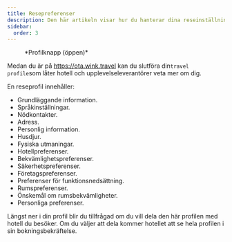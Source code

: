 ```yaml
---
title: Resepreferenser
description: Den här artikeln visar hur du hanterar dina reseinställningar på Wink
sidebar:
  order: 3
---
```


<figure>
  <CloudinaryImage width="350" height="404" resize="scale" quality="best" alt="Kontoknapp vid autentisering" src="academy/account-button-auth-open" errorImage="noimage_opaque_nyrtl0.png" />

  <figcaption>*Profilknapp (öppen)*</figcaption>
</figure>


Medan du är på https://ota.wink.travel kan du slutföra din`travel profile`som låter hotell och upplevelseleverantörer veta mer om dig.

En reseprofil innehåller:

* Grundläggande information.
* Språkinställningar.
* Nödkontakter.
* Adress.
* Personlig information.
* Husdjur.
* Fysiska utmaningar.
* Hotellpreferenser.
* Bekvämlighetspreferenser.
* Säkerhetspreferenser.
* Företagspreferenser.
* Preferenser för funktionsnedsättning.
* Rumspreferenser.
* Önskemål om rumsbekvämligheter.
* Personliga preferenser.

Längst ner i din profil blir du tillfrågad om du vill dela den här profilen med hotell du besöker. Om du väljer att dela kommer hotellet att se hela profilen i sin bokningsbekräftelse.

